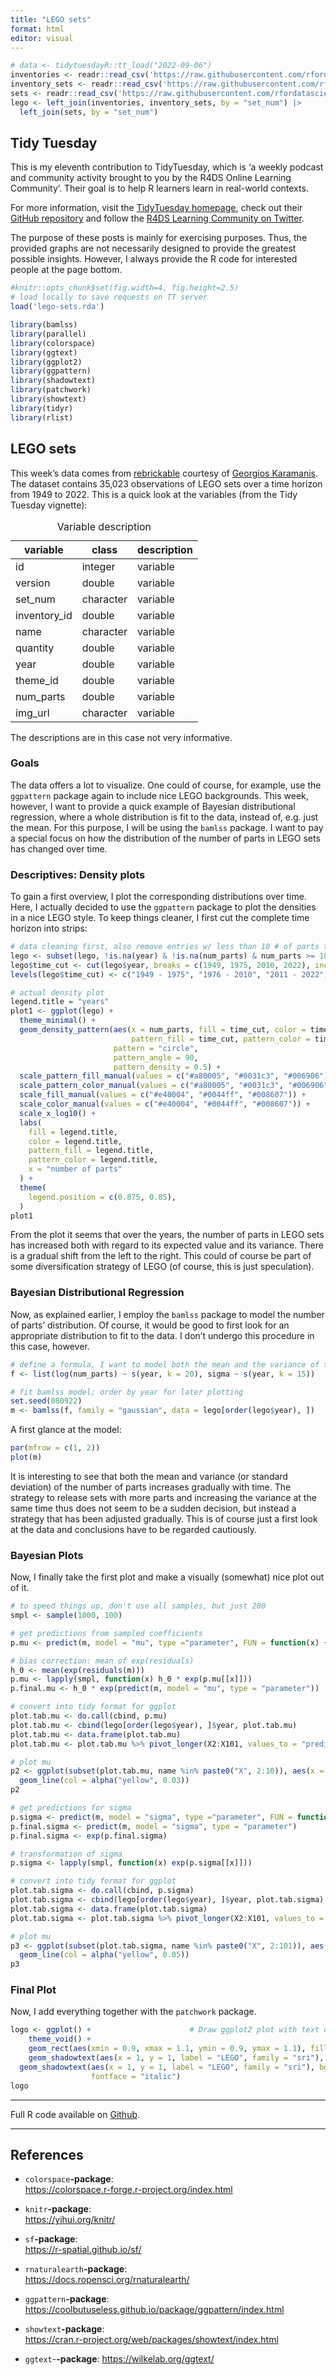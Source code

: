 ```yaml
---
title: "LEGO sets"
format: html
editor: visual
---
```


```r
# data <- tidytuesdayR::tt_load("2022-09-06")
inventories <- readr::read_csv('https://raw.githubusercontent.com/rfordatascience/tidytuesday/master/data/2022/2022-09-06/inventories.csv.gz')
inventory_sets <- readr::read_csv('https://raw.githubusercontent.com/rfordatascience/tidytuesday/master/data/2022/2022-09-06/inventory_sets.csv.gz')
sets <- readr::read_csv('https://raw.githubusercontent.com/rfordatascience/tidytuesday/master/data/2022/2022-09-06/sets.csv.gz')
lego <- left_join(inventories, inventory_sets, by = "set_num") |>
  left_join(sets, by = "set_num") 
```

## Tidy Tuesday

This is my eleventh contribution to TidyTuesday, which is 'a weekly podcast and community activity brought to you by the R4DS Online Learning Community'. Their goal is to help R learners learn in real-world contexts.

For more information, visit the [TidyTuesday homepage](https://www.tidytuesday.com/), check out their [GitHub repository](https://github.com/rfordatascience/tidytuesday) and follow the [R4DS Learning Community on Twitter](https://twitter.com/R4DScommunity).

The purpose of these posts is mainly for exercising purposes. Thus, the provided graphs are not necessarily designed to provide the greatest possible insights. However, I always provide the R code for interested people at the page bottom.

```r
#knitr::opts_chunk$set(fig.width=4, fig.height=2.5) 
# load locally to save requests on TT server
load('lego-sets.rda')
```

```r
library(bamlss)
library(parallel)
library(colorspace)
library(ggtext)
library(ggplot2)
library(ggpattern)
library(shadowtext)
library(patchwork)
library(showtext)
library(tidyr)
library(rlist)
```

## LEGO sets

This week's data comes from [rebrickable](https://rebrickable.com/downloads/) courtesy of [Georgios Karamanis](https://github.com/rfordatascience/tidytuesday/issues/455). The dataset contains 35,023 observations of LEGO sets over a time horizon from 1949 to 2022. This is a quick look at the variables (from the Tidy Tuesday vignette):

| variable     | class     | description |
|--------------|-----------|-------------|
| id           | integer   | variable    |
| version      | double    | variable    |
| set_num      | character | variable    |
| inventory_id | double    | variable    |
| name         | character | variable    |
| quantity     | double    | variable    |
| year         | double    | variable    |
| theme_id     | double    | variable    |
| num_parts    | double    | variable    |
| img_url      | character | variable    |

: Variable description

The descriptions are in this case not very informative.

### Goals

The data offers a lot to visualize. One could of course, for example, use the `ggpattern` package again to include nice LEGO backgrounds. This week, however, I want to provide a quick example of Bayesian distributional regression, where a whole distribution is fit to the data, instead of, e.g. just the mean. For this purpose, I will be using the `bamlss` package. I want to pay a special focus on how the distribution of the number of parts in LEGO sets has changed over time.

### Descriptives: Density plots

To gain a first overview, I plot the corresponding distributions over time. Here, I actually decided to use the `ggpattern` package to plot the densities in a nice LEGO style. To keep things cleaner, I first cut the complete time horizon into strips:

```r
# data cleaning first, also remove entries w/ less than 10 # of parts to regard actual sets
lego <- subset(lego, !is.na(year) & !is.na(num_parts) & num_parts >= 10)
lego$time_cut <- cut(lego$year, breaks = c(1949, 1975, 2010, 2022), include.lowest = TRUE)
levels(lego$time_cut) <- c("1949 - 1975", "1976 - 2010", "2011 - 2022")

# actual density plot
legend.title = "years"
plot1 <- ggplot(lego) +
  theme_minimal() +
  geom_density_pattern(aes(x = num_parts, fill = time_cut, color = time_cut, 
                           pattern_fill = time_cut, pattern_color = time_cut),
                       pattern = "circle",
                       pattern_angle = 90, 
                       pattern_density = 0.5) +
  scale_pattern_fill_manual(values = c("#a80005", "#0031c3", "#006906")) +
  scale_pattern_color_manual(values = c("#a80005", "#0031c3", "#006906")) +
  scale_fill_manual(values = c("#e40004", "#0044ff", "#008607")) +
  scale_color_manual(values = c("#e40004", "#0044ff", "#008607")) +
  scale_x_log10() +
  labs(
    fill = legend.title,
    color = legend.title, 
    pattern_fill = legend.title,
    pattern_color = legend.title,
    x = "number of parts"
  ) +
  theme(
    legend.position = c(0.875, 0.85),
  )
plot1
```

From the plot it seems that over the years, the number of parts in LEGO sets has increased both with regard to its expected value and its variance. There is a gradual shift from the left to the right. This could of course be part of some diversification strategy of LEGO (of course, this is just speculation).

### Bayesian Distributional Regression

Now, as explained earlier, I employ the `bamlss` package to model the number of parts' distribution. Of course, it would be good to first look for an appropriate distribution to fit to the data. I don't undergo this procedure in this case, however.

```r
# define a formula, I want to model both the mean and the variance of the dist
f <- list(log(num_parts) ~ s(year, k = 20), sigma ~ s(year, k = 15))

# fit bamlss model; order by year for later plotting
set.seed(080922)
m <- bamlss(f, family = "gaussian", data = lego[order(lego$year), ])
```

A first glance at the model:

```r
par(mfrow = c(1, 2))
plot(m)
```

It is interesting to see that both the mean and variance (or standard deviation) of the number of parts increases gradually with time. The strategy to release sets with more parts and increasing the variance at the same time thus does not seem to be a sudden decision, but instead a strategy that has been adjusted gradually. This is of course just a first look at the data and conclusions have to be regarded cautiously.

### Bayesian Plots

Now, I finally take the first plot and make a visually (somewhat) nice plot out of it.

```r
# to speed things up, don't use all samples, but just 200
smpl <- sample(1000, 100)

# get predictions from sampled coefficients
p.mu <- predict(m, model = "mu", type ="parameter", FUN = function(x) {x})

# bias correction: mean of exp(residuals)
h_0 <- mean(exp(residuals(m)))
p.mu <- lapply(smpl, function(x) h_0 * exp(p.mu[[x]]))
p.final.mu <- h_0 * exp(predict(m, model = "mu", type = "parameter"))

# convert into tidy format for ggplot
plot.tab.mu <- do.call(cbind, p.mu)
plot.tab.mu <- cbind(lego[order(lego$year), ]$year, plot.tab.mu)
plot.tab.mu <- data.frame(plot.tab.mu)
plot.tab.mu <- plot.tab.mu %>% pivot_longer(X2:X101, values_to = "predictions")

# plot mu
p2 <- ggplot(subset(plot.tab.mu, name %in% paste0("X", 2:10)), aes(x = X1, y = predictions, group = name)) +
  geom_line(col = alpha("yellow", 0.03))
p2
```

```r
# get predictions for sigma
p.sigma <- predict(m, model = "sigma", type ="parameter", FUN = function(x) {x})
p.final.sigma <- predict(m, model = "sigma", type = "parameter")
p.final.sigma <- exp(p.final.sigma)

# transformation of sigma
p.sigma <- lapply(smpl, function(x) exp(p.sigma[[x]]))

# convert into tidy format for ggplot
plot.tab.sigma <- do.call(cbind, p.sigma)
plot.tab.sigma <- cbind(lego[order(lego$year), ]$year, plot.tab.sigma)
plot.tab.sigma <- data.frame(plot.tab.sigma)
plot.tab.sigma <- plot.tab.sigma %>% pivot_longer(X2:X101, values_to = "predictions")

# plot mu
p3 <- ggplot(subset(plot.tab.sigma, name %in% paste0("X", 2:101)), aes(x = X1, y = predictions, group = name)) +
  geom_line(col = alpha("yellow", 0.05))
p3
```

### Final Plot

Now, I add everything together with the `patchwork` package.

```r
logo <- ggplot() +                      # Draw ggplot2 plot with text only
    theme_void() +
    geom_rect(aes(xmin = 0.9, xmax = 1.1, ymin = 0.9, ymax = 1.1), fill = "red") +
    geom_shadowtext(aes(x = 1, y = 1, label = "LEGO", family = "sri"), bg.color = "yellow", bg.r = 0.18, size = 35, fontface = "italic") +
  geom_shadowtext(aes(x = 1, y = 1, label = "LEGO", family = "sri"), bg.color = "black", size = 35,
                  fontface = "italic")
logo
```

------------------------------------------------------------------------

Full R code available on [Github](https://github.com/jgranna/tidytuesday/tree/main/2022-09-06).

------------------------------------------------------------------------

## References

-   `colorspace`**-package**:\
    <https://colorspace.r-forge.r-project.org/index.html>

-   `knitr`**-package**:\
    <https://yihui.org/knitr/>

-   `sf`**-package**:\
    <https://r-spatial.github.io/sf/>

-   `rnaturalearth`**-package**:\
    <https://docs.ropensci.org/rnaturalearth/>

-   `ggpattern`**-package**:\
    <https://coolbutuseless.github.io/package/ggpattern/index.html>

-   `showtext`**-package**:\
    <https://cran.r-project.org/web/packages/showtext/index.html>

-   `ggtext`-**-package**: <https://wilkelab.org/ggtext/>
